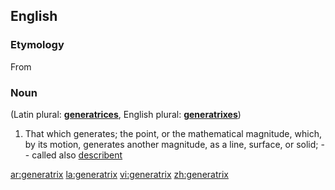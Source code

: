 ==English==
{{rfc|needs wikification, clear etym, pron...most things}}
===Etymology===
From {{etyl|la}}
===Noun===
{{head|en|noun}} (Latin plural: '''[[generatrices]]''', English plural: '''[[generatrixes]]''')
# {{geometry}} That which generates; the point, or the mathematical magnitude, which, by its motion, generates another magnitude, as a line, surface, or solid; -- called also [[describent]]

[[ar:generatrix]]
[[la:generatrix]]
[[vi:generatrix]]
[[zh:generatrix]]
